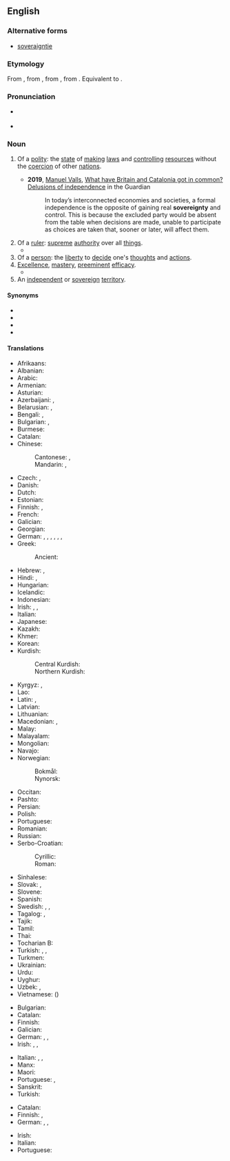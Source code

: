 ==English==
{{wikipedia}}

===Alternative forms===
* [[soveraigntie]] {{q|archaic}}

===Etymology===
From {{inh|en|enm|sovereynte}}, from {{der|en|xno|sovereyneté}}, from {{der|en|fro|souveraineté}}, from {{m|fro|soverain}}. Equivalent to {{af|en|sovereign|-ty}}.

===Pronunciation===
* {{a|RP}} {{IPA|en|/ˈsɒv.ɹən.ti/|/ˈsɒv.ɹɪn.ti/}}
* {{audio|en|LL-Q1860 (eng)-Vealhurl-sovereignty.wav|Audio (RP)}}

===Noun===
{{en-noun|~}}

# Of a [[polity]]: the [[state#Noun|state]] of [[make#Verb|making]] [[law]]s and [[control#Verb|controlling]] [[resource#Noun|resources]] without the [[coercion]] of other [[nation]]s.
#: {{synonyms|en|autarchy|independence|nationality|nationhood}}
#* '''2019''', [[w:Manuel Valls|Manuel Valls]], [https://www.theguardian.com/commentisfree/2019/mar/07/brexit-catalonia-brexit-independence-leads-to-loss-of-sovereignty What have Britain and Catalonia got in common? Delusions of independence] in the Guardian
#*: In today’s interconnected economies and societies, a formal independence is the opposite of gaining real '''sovereignty''' and control. This is because the excluded party would be absent from the table when decisions are made, unable to participate as choices are taken that, sooner or later, will affect them.
# Of a [[ruler]]: [[supreme]] [[authority]] over all [[thing]]s.
#* {{RQ:Shakespeare King John|act=II|scene=ii|page=8|column=2|passage=But Fortune, oh, / She is corrupted, chang’d, and wonne from thee, / Sh’adulterates hourely with thine Vnckle ''[[w:John, King of England|Iohn]]'', / And with her golden hand hath pluckt on France / To tread downe faire reſpect of '''Soueraigntie''', / And made his Maieſtie the bawd to theirs.}}
# Of a [[person]]: the [[liberty]] to [[decide]] one's [[thought#Noun|thoughts]] and [[action#Noun|actions]].
# [[excellence|Excellence]], [[mastery]], [[preeminent]] [[efficacy]].
#* {{RQ:Marlowe Tamburlaine|1|II|i|url=https://books.google.com/books?id=0HFGOmnsvAMC&pg=PP29|[His head,] Wherein by curious '''ſoueraigntie''' of Art,<br>Are fixt his piercing inſtruments of ſight:<br>Whose fiery circles beare encompaſſed<br>A heauen of heauenly bodies in their Spheares:}}
# An [[independent]] or [[sovereign]] [[territory]].

====Synonyms====
* {{l|en|sovereigndom}}
* {{l|en|sovereignhood}}
* {{l|en|sovereignness}}
* {{l|en|sovereignship}}

====Translations====
{{trans-top|of a nation: state of making laws and controlling resources without the coercion of other nations}}
* Afrikaans: {{t|af|soewereiniteit}}
* Albanian: {{t+|sq|sovranitet|m}}
* Arabic: {{t|ar|سِيَادَة|f}}
* Armenian: {{t+|hy|ինքնիշխանություն}}
* Asturian: {{t|ast|soberanía|f}}
* Azerbaijani: {{t|az|suverenlik}}, {{t+|az|müstəqillik}}
* Belarusian: {{t+|be|суверэнітэ́т|m}}, {{t|be|сувэрэнітэ́т|m}} {{qualifier|Taraškievica}}
* Bengali: {{t|bn|প্রভুত্ব}}, {{t|bn|সার্বভৌমত্ব}}
* Bulgarian: {{t|bg|суверените́т|m}}, {{t+|bg|независимост|f}}
* Burmese: {{t+|my|အချုပ်အခြာအာဏာ}}
* Catalan: {{t+|ca|sobirania|f}}
* Chinese:
*: Cantonese: {{t|yue|主權}}, {{t|yue|主权|tr=zyu2 kyun4}}
*: Mandarin: {{t+|cmn|主權|sc=Hani}}, {{t+|cmn|主权|tr=zhǔquán|sc=Hani}}
* Czech: {{t|cs|svrchovanost|f}}, {{t|cs|suverenita|f}}
* Danish: {{t|da|suverænitet|c}}
* Dutch: {{t+|nl|soevereiniteit|f}}
* Estonian: {{t|et|suveräänsus}}
* Finnish: {{t+|fi|suvereenisuus}}, {{t+|fi|suvereniteetti}}
* French: {{t+|fr|souveraineté|f}}
* Galician: {{t+|gl|soberanía|f}}
* Georgian: {{t|ka|სუვერენიტეტი}}
* German: {{t+|de|Souveränität|f}}, {{t+|de|Hoheit|f}}, {{t+|de|Eigenständigkeit|f}}, {{t|de|Landeshoheit|f}}, {{t+|de|Eigenstaatlichkeit|f}}, {{t+|de|Hoheitsgewalt|f}}, {{t+|de|Oberhoheit|f}}
* Greek: {{t+|el|κυριαρχία|f}}
*: Ancient: {{t|grc|ἀρχή|f}}
* Hebrew: {{t|he|ריבונות|alt=ריבונות \ רִבּוֹנוּת|tr=ribonút}}, {{t|he|סוּבֶרֶנִיּוּת|tr=suvereniyút}}
* Hindi: {{t|hi|संप्रभुता}}, {{t+|hi|प्रभुता}}
* Hungarian: {{t+|hu|szuverenitás}}
* Icelandic: {{t+|is|fullveldi|n}}
* Indonesian: {{t+|id|kedaulatan}}
* Irish: {{t|ga|ardcheannas|m}}, {{t|ga|ceannas|m}}, {{t|ga|flaithiúnas|m}}
* Italian: {{t+|it|sovranità|f}}
* Japanese: {{t+|ja|主権|tr=しゅけん, shuken|sc=Jpan}}
* Kazakh: {{t|kk|егемендік}}
* Khmer: {{t+|km|អធិបតេយ្យ}}
* Korean: {{t+|ko|주권(主權)}}
* Kurdish:
*: Central Kurdish: {{t|ckb|فەرمان ڕەوایی}}
*: Northern Kurdish: {{t+|kmr|serwerî}}
{{trans-mid}}
* Kyrgyz: {{t+|ky|суверенитет}}, {{t|ky|эгемендүүлүк}}
* Lao: {{t|lo|ອະທິປະໄຕ}}
* Latin: {{t|la|summus imperii|m}}, {{t+|la|principatus|m}}
* Latvian: {{t|lv|suverenitāte|f}}
* Lithuanian: {{t+|lt|suverenitetas|m}}
* Macedonian: {{t|mk|сувереност|f}}, {{t|mk|суверените́т|m}}
* Malay: {{t|ms|kedaulatan}}
* Malayalam: {{t|ml|സർവ്വാധികാരം}}
* Mongolian: {{t|mn|суверенитет}}
* Navajo: {{t|nv|akʼídádéestʼį́į́ʼ}}
* Norwegian:
*: Bokmål: {{t+|nb|suverenitet|m}}
*: Nynorsk: {{t|nn|suverenitet|m}}
* Occitan: {{t|oc|sobeiranetat|f}}
* Pashto: {{t+|ps|حاکميت|m|tr=hākemyát, hākәmyát}}
* Persian: {{t+|fa|حاکمیت|tr=hâkemiyyat}}
* Polish: {{t+|pl|suwerenność|f}}
* Portuguese: {{t+|pt|soberania|f}}
* Romanian: {{t+|ro|suveranitate|f}}
* Russian: {{t+|ru|суверените́т|m}}
* Serbo-Croatian:
*: Cyrillic: {{t|sh|суверенитет|m}}
*: Roman: {{t+|sh|suverenitet|m}}
* Sinhalese: {{t|si|ස්වාධිපත්‍යය}}
* Slovak: {{t|sk|suverenita|f}}, {{t|sk|zvrchovanosť|f}}
* Slovene: {{t|sl|suverenost|f}}
* Spanish: {{t+|es|soberanía|f}}
* Swedish: {{t+|sv|självständighet|c}}, {{t+|sv|oavhängighet|c}}, {{t+|sv|suveränitet|c}}
* Tagalog: {{t|tl|kahigpunuan}}, {{t|tl|soberanya}}
* Tajik: {{t|tg|ҳокимият}}
* Tamil: {{t+|ta|இறைமை}}
* Thai: {{t+|th|อธิปไตย}}
* Tocharian B: {{t|txb|kamartāññe}}
* Turkish: {{t+|tr|egemenlik}}, {{t+|tr|hükümranlık}}, {{t+|tr|hâkimiyet}}
* Turkmen: {{t|tk|suwerenitet}}
* Ukrainian: {{t+|uk|сувереніте́т|m}}
* Urdu: {{t|ur|حاکمیت|f|tr=hākamiyyat}}
* Uyghur: {{t|ug|ئىگىلىك ھوقۇقى}}
* Uzbek: {{t+|uz|suverenitet}}, {{t+|uz|mustaqillik}}
* Vietnamese: {{t+|vi|chủ quyền}} ({{t|vi|主權}})
{{trans-bottom}}

{{trans-top|of a ruler: supreme authority over all things}}
* Bulgarian: {{t|bg|абсолютна власт|f}}
* Catalan: {{t+|ca|sobirania|f}}
* Finnish: {{t|fi|yksinvaltius}}
* Galician: {{t+|gl|soberanía|f}}
* German: {{t+|de|Souveränität|f}}, {{t+|de|Oberherrschaft|f}}, {{t|de|höchste Gewalt|f}}
* Irish: {{t|ga|ardcheannas|m}}, {{t|ga|flaitheas|m}} {{qualifier|religion}}, {{t|ga|flaithiúnas|m}} {{qualifier|politics}}
{{trans-mid}}
* Italian: {{t+|it|onnipotenza|f}}, {{t|it|[[pieno]] [[controllo]]}}, {{t+|it|padronanza|f}}
* Manx: {{t|gv|ard-reeriaght|f}}
* Maori: {{t|mi|rangatiratanga}}
* Portuguese: {{t+|pt|autoridade|f}}, {{t+|pt|soberania|f}}
* Sanskrit: {{t+|sa|राज्य|n}}
* Turkish: {{t|tr|mutlak güç}}
{{trans-bottom}}

{{trans-top|of a person: liberty to decide one's thoughts and actions}}
* Catalan: {{t+|ca|sobirania|f}}
* Finnish: {{t+|fi|yksilönvapaus}}, {{t+|fi|suvereniteetti}}
* German: {{t+|de|Souveränität|f}}, {{t+|de|Eigenständigkeit|f}}, {{t+|de|Selbstbestimmung|f}}
{{trans-mid}}
* Irish: {{t|ga|ceannas|m}}
* Italian: {{t+|it|arbitrio|m}}
* Portuguese: {{t+|pt|arbítrio|m}}
{{trans-bottom}}

{{topics|en|Government}}